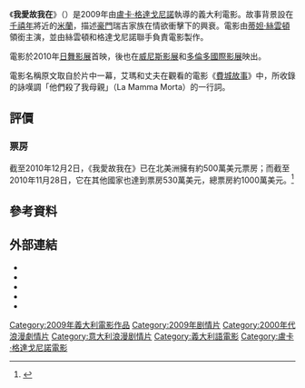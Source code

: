 {{noteTA
|T=zh-cn:我是爱; zh-tw:我愛故我在; zh-hk:私情．狂;
|1=zh-cn:我是爱; zh-tw:我愛故我在; zh-hk:私情．狂;
}}
{{Infobox film
| name           = 我愛故我在
| original_name  = {{lang|it|Io sono l'amore}}
| image          = 
| caption        = 
| director       = [[盧卡·格達戈尼諾|盧卡·格達戈尼諾]]
| producer       = 盧卡·格達戈尼諾<br />[[蒂妲·絲雲頓|蒂妲·絲雲頓]]
| writer         = 盧卡·格達戈尼諾<br />Barbara Alberti
| starring       = [[蒂妲·絲雲頓|蒂妲·絲雲頓]]<br />Gabriele Ferzetti<br />Marisa Berenson
| music          = [[約翰·庫利奇·亞當斯|約翰·亞當斯]]
| cinematography = Yorick Le Saux
| editing        = Walter Fasano
| studio         = First Sun
| distributor    = Mikado Film {{small|(義大利)}}<br />Magnolia Pictures {{small|(美國)}}<br />[[瀚宇國際媒體有限公司|瀚宇國際]] {{small|(台灣)}}
| released       = 2009年9月5日 {{small|(義大利)}}<br />2010年1月22日 {{small|(美國)}}<br />2011年1月14日 {{small|(台灣)}}
| runtime        = 114 分
| country        = [[義大利電影|義大利]]
| language       = 義大利語
| budget         = 
| gross          = 10,397,974美元 (全球)
| tw_name = 我愛故我在
| hk_name = 私情．狂
| cn_name = 我是愛
}}
《'''我愛故我在'''》（{{lang-it|'''Io sono l'amore'''}}）是2009年由[[盧卡·格達戈尼諾|盧卡·格達戈尼諾]]執導的義大利電影。故事背景設在[[千禧年|千禧年]]將近的[[米蘭|米蘭]]，描述[[資產階級|豪門]]瑞吉家族在情欲衝擊下的興衰。電影由[[蒂妲·絲雲頓|蒂妲·絲雲頓]]領銜主演，並由絲雲頓和格達戈尼諾聯手負責電影製作。

電影於2010年[[日舞影展|日舞影展]]首映，後也在[[威尼斯影展|威尼斯影展]]和[[多倫多國際影展|多倫多國際影展]]映出。

電影名稱原文取自於片中一幕，艾瑪和丈夫在觀看的電影《[[費城_(1993年)|費城故事]]》中，所收錄的詠嘆調「他們殺了我母親」（La Mamma Morta）的一行詞。

== 評價 ==
=== 票房 ===
截至2010年12月2日，《我愛故我在》已在北美洲擁有約500萬美元票房；而截至2010年11月28日，它在其他國家也達到票房530萬美元，總票房約1000萬美元。<ref>{{cite web |title = I Am Love (2010) |url = http://www.boxofficemojo.com/movies/?id=iamlove.htm |work = [[Box_Office_Mojo|Box Office Mojo]] |publisher = [[Internet_Movie_Database|Internet Movie Database]] |accessdate = December 12, 2010 |archive-date = 2012-09-25 |archive-url = https://www.webcitation.org/6AvqsyA86?url=http://www.boxofficemojo.com/movies/?id=iamlove.htm |dead-url = no }}</ref>

== 參考資料 ==
{{Reflist}}

== 外部連結 ==
* {{Official website|http://www.iamlovemovie.com/}}
* {{IMDb title|1226236|I Am Love}}
* {{Allmovie title|499124|I Am Love}}
* {{mojo title|iamlove|I Am Love}}
* {{rotten-tomatoes|id=i_am_love|title=I Am Love}}

{{盧卡·格達戈尼諾}}
{{DEFAULTSORT:I Am Love}}
[[Category:2009年義大利電影作品|Category:2009年義大利電影作品]]
[[Category:2009年剧情片|Category:2009年剧情片]]
[[Category:2000年代浪漫劇情片|Category:2000年代浪漫劇情片]]
[[Category:意大利浪漫剧情片|Category:意大利浪漫剧情片]]
[[Category:義大利語電影|Category:義大利語電影]]
[[Category:盧卡·格達戈尼諾電影|Category:盧卡·格達戈尼諾電影]]